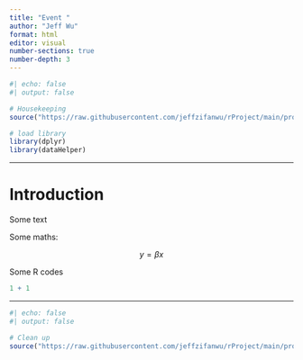 ```yaml
---
title: "Event "
author: "Jeff Wu"
format: html
editor: visual
number-sections: true
number-depth: 3
---
```


```r
#| echo: false
#| output: false

# Housekeeping
source("https://raw.githubusercontent.com/jeffzifanwu/rProject/main/procedures/beginScript.R")

# load library
library(dplyr)
library(dataHelper)
```

------------------------------------------------------------------------

# Introduction

Some text

Some maths:

$$
y = \beta x
$$

Some R codes

```r
1 + 1
```

------------------------------------------------------------------------

```r
#| echo: false
#| output: false

# Clean up
source("https://raw.githubusercontent.com/jeffzifanwu/rProject/main/procedures/endScript.R")
```
